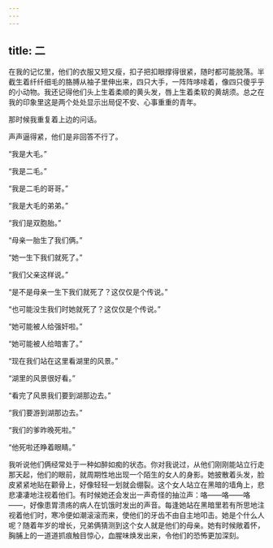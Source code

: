 ```yaml
---
---
---
```

title: 二
---




在我的记忆里，他们的衣服又短又瘦，扣子把扣眼撑得很紧，随时都可能脱落。半截生着纤纤细毛的胳膊从袖子里伸出来，四只大手，一阵阵哆嗦着，像四只傻乎乎的小动物。我还记得他们头上生着柔顺的黄头发，唇上生着柔软的黄胡须。总之在我的印象里这是两个处处显示出局促不安、心事重重的青年。

那时候我重复着上边的问话。

声声逼得紧，他们是非回答不行了。

“我是大毛。”

“我是二毛。”

“我是二毛的哥哥。”

“我是大毛的弟弟。”

“我们是双胞胎。”

“母亲一胎生了我们俩。”

“她一生下我们就死了。”

“我们父亲这样说。”

“是不是母亲一生下我们就死了？这仅仅是个传说。”

“也可能没生我们时她就死了？这仅仅是个传说。”

“她可能被人给强奸啦。”

“她可能被人给暗害了。”

“现在我们站在这里看湖里的风景。”

“湖里的风景很好看。”

“看完了风景我们要到湖那边去。”

“我们要游到湖那边去。”

“我们的爹昨晚死啦。”

“他死啦还睁着眼睛。”

我听说他们俩经常处于一种如醉如痴的状态。你对我说过，从他们刚刚能站立行走那天起，他们的眼前，就周期性地出现一个陌生的女人的身影。她披散着头发，脸皮紧紧地贴在颧骨上，好像轻轻一划就会绷裂。这个女人站立在黑暗的墙角上，悲悲凄凄地注视着他们。有时候她还会发出一声奇怪的抽泣声：咯——咯——咯——，好像患胃溃疡的病人在饥饿时发出的声音。每逢她站在黑暗里若有所思地注视着他们时，寒冷便如潮滚滚而来，使他们的牙齿不由自主地叩击。她是个什么人呢？随着年岁的增长，兄弟俩猜测到这个女人就是他们的母亲。她有时候敞着怀，胸脯上的一道道抓痕触目惊心，血腥味焕发出来，令他们的恐怖更加深刻。